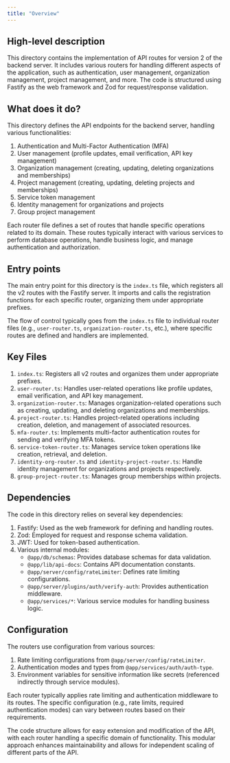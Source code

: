 ```yaml
---
title: "Overview"
---
```


## High-level description
This directory contains the implementation of API routes for version 2 of the backend server. It includes various routers for handling different aspects of the application, such as authentication, user management, organization management, project management, and more. The code is structured using Fastify as the web framework and Zod for request/response validation.

## What does it do?
This directory defines the API endpoints for the backend server, handling various functionalities:

1. Authentication and Multi-Factor Authentication (MFA)
2. User management (profile updates, email verification, API key management)
3. Organization management (creating, updating, deleting organizations and memberships)
4. Project management (creating, updating, deleting projects and memberships)
5. Service token management
6. Identity management for organizations and projects
7. Group project management

Each router file defines a set of routes that handle specific operations related to its domain. These routes typically interact with various services to perform database operations, handle business logic, and manage authentication and authorization.

## Entry points
The main entry point for this directory is the `index.ts` file, which registers all the v2 routes with the Fastify server. It imports and calls the registration functions for each specific router, organizing them under appropriate prefixes.

The flow of control typically goes from the `index.ts` file to individual router files (e.g., `user-router.ts`, `organization-router.ts`, etc.), where specific routes are defined and handlers are implemented.

## Key Files
1. `index.ts`: Registers all v2 routes and organizes them under appropriate prefixes.
2. `user-router.ts`: Handles user-related operations like profile updates, email verification, and API key management.
3. `organization-router.ts`: Manages organization-related operations such as creating, updating, and deleting organizations and memberships.
4. `project-router.ts`: Handles project-related operations including creation, deletion, and management of associated resources.
5. `mfa-router.ts`: Implements multi-factor authentication routes for sending and verifying MFA tokens.
6. `service-token-router.ts`: Manages service token operations like creation, retrieval, and deletion.
7. `identity-org-router.ts` and `identity-project-router.ts`: Handle identity management for organizations and projects respectively.
8. `group-project-router.ts`: Manages group memberships within projects.

## Dependencies
The code in this directory relies on several key dependencies:

1. Fastify: Used as the web framework for defining and handling routes.
2. Zod: Employed for request and response schema validation.
3. JWT: Used for token-based authentication.
4. Various internal modules:
   - `@app/db/schemas`: Provides database schemas for data validation.
   - `@app/lib/api-docs`: Contains API documentation constants.
   - `@app/server/config/rateLimiter`: Defines rate limiting configurations.
   - `@app/server/plugins/auth/verify-auth`: Provides authentication middleware.
   - `@app/services/*`: Various service modules for handling business logic.

## Configuration
The routers use configuration from various sources:

1. Rate limiting configurations from `@app/server/config/rateLimiter`.
2. Authentication modes and types from `@app/services/auth/auth-type`.
3. Environment variables for sensitive information like secrets (referenced indirectly through service modules).

Each router typically applies rate limiting and authentication middleware to its routes. The specific configuration (e.g., rate limits, required authentication modes) can vary between routes based on their requirements.

The code structure allows for easy extension and modification of the API, with each router handling a specific domain of functionality. This modular approach enhances maintainability and allows for independent scaling of different parts of the API.